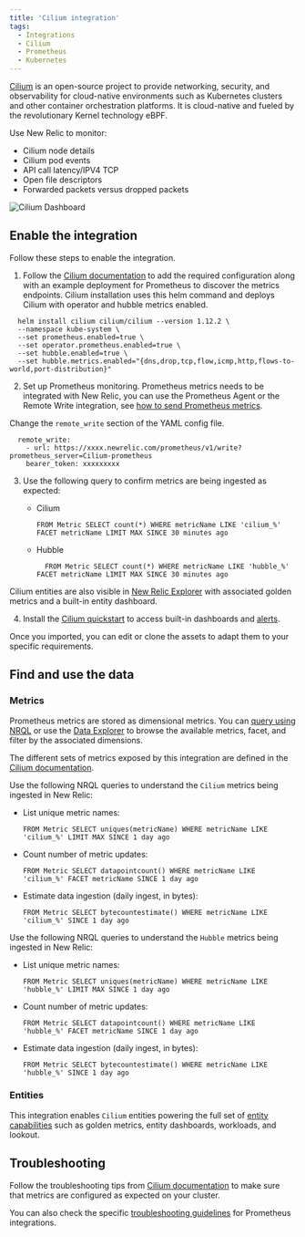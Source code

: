 ```yaml
---
title: 'Cilium integration'
tags:
  - Integrations
  - Cilium
  - Prometheus
  - Kubernetes
---
```



[Cilium](https://cilium.io/get-started/) is an open-source project to provide networking, security, and observability for cloud-native environments such as Kubernetes clusters and other container orchestration platforms. It is cloud-native and fueled by the revolutionary Kernel technology eBPF.

Use New Relic to monitor:
* Cilium node details
* Cilium pod events
* API call latency/IPV4 TCP
* Open file descriptors
* Forwarded packets versus dropped packets

<img
  title="Cilium Dashboard"
  alt="Cilium Dashboard"
  src={kubernetesCiliumDashboard}
/>

## Enable the integration

Follow these steps to enable the integration.

1. Follow the [Cilium documentation](https://docs.cilium.io/en/stable/operations/metrics/) to add the required configuration along with an example deployment for Prometheus to discover the metrics endpoints. Cilium installation uses this helm command and deploys Cilium with operator and hubble metrics enabled.

  ```
    helm install cilium cilium/cilium --version 1.12.2 \
    --namespace kube-system \
    --set prometheus.enabled=true \
    --set operator.prometheus.enabled=true \
    --set hubble.enabled=true \
    --set hubble.metrics.enabled="{dns,drop,tcp,flow,icmp,http,flows-to-world,port-distribution}"
  ```

2. Set up Prometheus monitoring. Prometheus metrics needs to be integrated with New Relic, you can use the Prometheus Agent or the Remote Write integration, see [how to send Prometheus metrics](/docs/infrastructure/prometheus-integrations/get-started/send-prometheus-metric-data-new-relic/).

  Change the `remote_write` section of the YAML config file.

  ```
    remote_write:
      - url: https://xxxx.newrelic.com/prometheus/v1/write?prometheus_server=Cilium-prometheus
      bearer_token: xxxxxxxxx
  ```

3. Use the following query to confirm metrics are being ingested as expected:

    * Cilium

      ```
      FROM Metric SELECT count(*) WHERE metricName LIKE 'cilium_%' FACET metricName LIMIT MAX SINCE 30 minutes ago
      ```

    * Hubble

      ```
        FROM Metric SELECT count(*) WHERE metricName LIKE 'hubble_%' FACET metricName LIMIT MAX SINCE 30 minutes ago
      ```

  Cilium entities are also visible in [New Relic Explorer](/docs/new-relic-solutions/new-relic-one/core-concepts/new-relic-explorer-view-performance-across-apps-services-hosts/) with associated golden metrics and a built-in entity dashboard. 

4. Install the [Cilium quickstart](https://newrelic.com/instant-observability/ext-cilium-quickstart) to access built-in dashboards and [alerts](/docs/alerts-applied-intelligence/new-relic-alerts/learn-alerts/introduction-alerts/).

  Once you imported, you can edit or clone the assets to adapt them to your specific requirements.

## Find and use the data

### Metrics

Prometheus metrics are stored as dimensional metrics. You can [query using NRQL](/docs/telemetry-data-platform/get-data/apis/query-metric-data-type/) or use the [Data Explorer](/docs/query-your-data/explore-query-data/browse-data/introduction-data-explorer/) to browse the available metrics, facet, and filter by the associated dimensions.

The different sets of metrics exposed by this integration are defined in the [Cilium documentation](https://docs.cilium.io/en/stable/operations/metrics/).

Use the following NRQL queries to understand the `Cilium` metrics being ingested in New Relic:

* List unique metric names:

  ```
  FROM Metric SELECT uniques(metricName) WHERE metricName LIKE 'cilium_%' LIMIT MAX SINCE 1 day ago
  ```

* Count number of metric updates:

  ```
  FROM Metric SELECT datapointcount() WHERE metricName LIKE 'cilium_%' FACET metricName SINCE 1 day ago
  ```

* Estimate data ingestion (daily ingest, in bytes):

	```
  FROM Metric SELECT bytecountestimate() WHERE metricName LIKE 'cilium_%' SINCE 1 day ago
  ```

Use the following NRQL queries to understand the `Hubble` metrics being ingested in New Relic:

* List unique metric names:

  ```
  FROM Metric SELECT uniques(metricName) WHERE metricName LIKE 'hubble_%' LIMIT MAX SINCE 1 day ago
  ```

* Count number of metric updates:

  ```
  FROM Metric SELECT datapointcount() WHERE metricName LIKE 'hubble_%' FACET metricName SINCE 1 day ago
  ```

* Estimate data ingestion (daily ingest, in bytes):

	```
  FROM Metric SELECT bytecountestimate() WHERE metricName LIKE 'hubble_%' SINCE 1 day ago
  ```

### Entities

This integration enables `Cilium` entities powering the full set of [entity capabilities](/docs/new-relic-solutions/new-relic-one/core-concepts/what-entity-new-relic/) such as golden metrics, entity dashboards, workloads, and lookout.

## Troubleshooting

Follow the troubleshooting tips from [Cilium documentation](https://docs.cilium.io/en/stable/operations/troubleshooting/#admin-guide) to make sure that metrics are configured as expected on your cluster.

You can also check the specific [troubleshooting guidelines](/docs/infrastructure/prometheus-integrations/troubleshooting/no-data-appears-prometheus-integration) for Prometheus integrations.